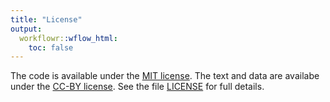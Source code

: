 ```yaml
---
title: "License"
output:
  workflowr::wflow_html:
    toc: false
---
```


The code is available under the [MIT license].
The text and data are availabe under the [CC-BY license]. See the file [LICENSE] for full details.

[MIT license]: https://opensource.org/licenses/MIT
[CC-BY license]: https://creativecommons.org/licenses/by/4.0/legalcode
[LICENSE]: https://github.com/LSun/truncash/blob/master/LICENSE
